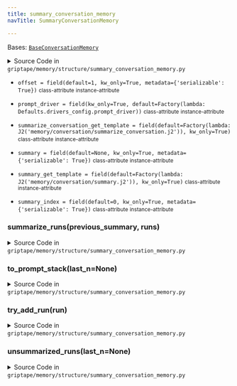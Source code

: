 ```yaml
---
title: summary_conversation_memory
navTitle: SummaryConversationMemory

---
```


<span id="griptape.memory.structure.summary_conversation_memory.SummaryConversationMemory"></span>

Bases:
 [`BaseConversationMemory`](base_conversation_memory.mdx#griptape.memory.structure.base_conversation_memory.BaseConversationMemory "BaseConversationMemory (griptape.memory.structure.base_conversation_memory.BaseConversationMemory)")

<details><summary>Source Code in <code>griptape&#47;memory&#47;structure&#47;summary_conversation_memory.py</code></summary>

```python
@define
class SummaryConversationMemory(BaseConversationMemory):
    offset: int = field(default=1, kw_only=True, metadata={"serializable": True})
    prompt_driver: BasePromptDriver = field(
        kw_only=True, default=Factory(lambda: Defaults.drivers_config.prompt_driver)
    )
    summary: Optional[str] = field(default=None, kw_only=True, metadata={"serializable": True})
    summary_index: int = field(default=0, kw_only=True, metadata={"serializable": True})
    summary_get_template: J2 = field(default=Factory(lambda: J2("memory/conversation/summary.j2")), kw_only=True)
    summarize_conversation_get_template: J2 = field(
        default=Factory(lambda: J2("memory/conversation/summarize_conversation.j2")),
        kw_only=True,
    )

    def to_prompt_stack(self, last_n: Optional[int] = None) -> PromptStack:
        stack = PromptStack()
        if self.summary:
            stack.add_user_message(self.summary_get_template.render(summary=self.summary))

        for r in self.unsummarized_runs(last_n):
            stack.add_user_message(r.input)
            stack.add_assistant_message(r.output)

        return stack

    def unsummarized_runs(self, last_n: Optional[int] = None) -> list[Run]:
        summary_index_runs = self.runs[self.summary_index :]

        if last_n:
            last_n_runs = self.runs[-last_n:]

            if len(summary_index_runs) > len(last_n_runs):
                return last_n_runs
            return summary_index_runs
        return summary_index_runs

    def try_add_run(self, run: Run) -> None:
        self.runs.append(run)
        unsummarized_runs = self.unsummarized_runs()
        runs_to_summarize = unsummarized_runs[: max(0, len(unsummarized_runs) - self.offset)]

        if len(runs_to_summarize) > 0:
            self.summary = self.summarize_runs(self.summary, runs_to_summarize)
            self.summary_index = 1 + self.runs.index(runs_to_summarize[-1])

    def summarize_runs(self, previous_summary: str | None, runs: list[Run]) -> str | None:
        try:
            if len(runs) > 0:
                summary = self.summarize_conversation_get_template.render(summary=previous_summary, runs=runs)
                return self.prompt_driver.run(
                    PromptStack(messages=[Message(summary, role=Message.USER_ROLE)]),
                ).to_text()
            return previous_summary
        except Exception as e:
            logging.exception("Error summarizing memory: %s(%s)", type(e).__name__, e)

            return previous_summary
```

</details>

-   `offset = field(default=1, kw_only=True, metadata={'serializable': True})` <small>class-attribute</small> <small>instance-attribute</small>  <span id="griptape.memory.structure.summary_conversation_memory.SummaryConversationMemory.offset"></span> 

-   `prompt_driver = field(kw_only=True, default=Factory(lambda: Defaults.drivers_config.prompt_driver))` <small>class-attribute</small> <small>instance-attribute</small>  <span id="griptape.memory.structure.summary_conversation_memory.SummaryConversationMemory.prompt_driver"></span> 

-   `summarize_conversation_get_template = field(default=Factory(lambda: J2('memory/conversation/summarize_conversation.j2')), kw_only=True)` <small>class-attribute</small> <small>instance-attribute</small>  <span id="griptape.memory.structure.summary_conversation_memory.SummaryConversationMemory.summarize_conversation_get_template"></span> 

-   `summary = field(default=None, kw_only=True, metadata={'serializable': True})` <small>class-attribute</small> <small>instance-attribute</small>  <span id="griptape.memory.structure.summary_conversation_memory.SummaryConversationMemory.summary"></span> 

-   `summary_get_template = field(default=Factory(lambda: J2('memory/conversation/summary.j2')), kw_only=True)` <small>class-attribute</small> <small>instance-attribute</small>  <span id="griptape.memory.structure.summary_conversation_memory.SummaryConversationMemory.summary_get_template"></span> 

-   `summary_index = field(default=0, kw_only=True, metadata={'serializable': True})` <small>class-attribute</small> <small>instance-attribute</small>  <span id="griptape.memory.structure.summary_conversation_memory.SummaryConversationMemory.summary_index"></span> 

<span id="griptape.memory.structure.summary_conversation_memory.SummaryConversationMemory.summarize_runs"></span>

### summarize_runs(previous_summary, runs)

<details><summary>Source Code in <code>griptape&#47;memory&#47;structure&#47;summary_conversation_memory.py</code></summary>

```python
def summarize_runs(self, previous_summary: str | None, runs: list[Run]) -> str | None:
    try:
        if len(runs) > 0:
            summary = self.summarize_conversation_get_template.render(summary=previous_summary, runs=runs)
            return self.prompt_driver.run(
                PromptStack(messages=[Message(summary, role=Message.USER_ROLE)]),
            ).to_text()
        return previous_summary
    except Exception as e:
        logging.exception("Error summarizing memory: %s(%s)", type(e).__name__, e)

        return previous_summary
```

</details>

<span id="griptape.memory.structure.summary_conversation_memory.SummaryConversationMemory.to_prompt_stack"></span>

### to_prompt_stack(last_n=None)

<details><summary>Source Code in <code>griptape&#47;memory&#47;structure&#47;summary_conversation_memory.py</code></summary>

```python
def to_prompt_stack(self, last_n: Optional[int] = None) -> PromptStack:
    stack = PromptStack()
    if self.summary:
        stack.add_user_message(self.summary_get_template.render(summary=self.summary))

    for r in self.unsummarized_runs(last_n):
        stack.add_user_message(r.input)
        stack.add_assistant_message(r.output)

    return stack
```

</details>

<span id="griptape.memory.structure.summary_conversation_memory.SummaryConversationMemory.try_add_run"></span>

### try_add_run(run)

<details><summary>Source Code in <code>griptape&#47;memory&#47;structure&#47;summary_conversation_memory.py</code></summary>

```python
def try_add_run(self, run: Run) -> None:
    self.runs.append(run)
    unsummarized_runs = self.unsummarized_runs()
    runs_to_summarize = unsummarized_runs[: max(0, len(unsummarized_runs) - self.offset)]

    if len(runs_to_summarize) > 0:
        self.summary = self.summarize_runs(self.summary, runs_to_summarize)
        self.summary_index = 1 + self.runs.index(runs_to_summarize[-1])
```

</details>

<span id="griptape.memory.structure.summary_conversation_memory.SummaryConversationMemory.unsummarized_runs"></span>

### unsummarized_runs(last_n=None)

<details><summary>Source Code in <code>griptape&#47;memory&#47;structure&#47;summary_conversation_memory.py</code></summary>

```python
def unsummarized_runs(self, last_n: Optional[int] = None) -> list[Run]:
    summary_index_runs = self.runs[self.summary_index :]

    if last_n:
        last_n_runs = self.runs[-last_n:]

        if len(summary_index_runs) > len(last_n_runs):
            return last_n_runs
        return summary_index_runs
    return summary_index_runs
```

</details>
